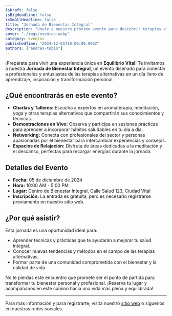 ```yaml
---
isDraft: false
isBigHeadline: false
isSmallHeadline: false
title: "Jornada de Bienestar Integral"
description: "Únete a nuestro próximo evento para descubrir terapias alternativas y experiencias transformadoras."
cover: "./imgs/eventos.webp"
category: eventos
publishedTime: "2024-12-05T10:00:00.000Z"
authors: ["andres-tobio"]
---
```


¡Prepárate para vivir una experiencia única en **Equilibrio Vital**! Te invitamos a nuestra **Jornada de Bienestar Integral**, un evento diseñado para conectar a profesionales y entusiastas de las terapias alternativas en un día lleno de aprendizaje, inspiración y transformación personal.

## ¿Qué encontrarás en este evento?

- **Charlas y Talleres:** Escucha a expertos en aromaterapia, meditación, yoga y otras terapias alternativas que compartirán sus conocimientos y técnicas.
- **Demostraciones en Vivo:** Observa y participa en sesiones prácticas para aprender a incorporar hábitos saludables en tu día a día.
- **Networking:** Conecta con profesionales del sector y personas apasionadas por el bienestar para intercambiar experiencias y consejos.
- **Espacios de Relajación:** Disfruta de áreas dedicadas a la meditación y el descanso, perfectas para recargar energías durante la jornada.

## Detalles del Evento

- **Fecha:** 05 de diciembre de 2024
- **Hora:** 10:00 AM - 5:00 PM
- **Lugar:** Centro de Bienestar Integral, Calle Salud 123, Ciudad Vital
- **Inscripción:** La entrada es gratuita, pero es necesario registrarse previamente en nuestro sitio web.

## ¿Por qué asistir?

Esta jornada es una oportunidad ideal para:

- Aprender técnicas y prácticas que te ayudarán a mejorar tu salud integral.
- Conocer nuevas tendencias y métodos en el campo de las terapias alternativas.
- Formar parte de una comunidad comprometida con el bienestar y la calidad de vida.

No te pierdas este encuentro que promete ser el punto de partida para transformar tu bienestar personal y profesional. ¡Reserva tu lugar y acompáñanos en este camino hacia una vida más plena y equilibrada!

---

Para más información y para registrarte, visita nuestro [sitio web](#) o síguenos en nuestras redes sociales.
